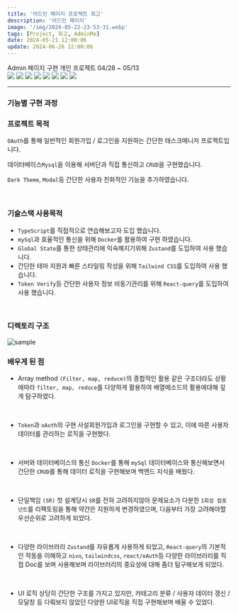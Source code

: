 ```yaml
---
title: '어드민 페이지 프로젝트 회고'
description: '어드민 페이지'
image: '/img/2024-05-22-23-53-31.webp'
tags: [Project, 회고, AdminMe]
date: 2024-05-21 12:00:06
update: 2024-06-26 12:00:06
---
```




<div className="w-full mt-4 mb-4 flex justify-center text-4xl font-bold">Admin 페이지 구현 개인 프로젝트 04/28 ~ 05/13</div>

<div className="flex flex-col">
    <div className="w-full flex flex-wrap justify-center gap-2">
        <img className="rounded-md" src="https://img.shields.io/badge/-typescript-3178C6?style=for-the-badge&logo=typescript&logoColor=48a0eb"/>
        <img className="rounded-md" src="https://img.shields.io/badge/-React-20232a?style=for-the-badge&logo=React&logoColor=61dafb"/>
        <img className="rounded-md" src="https://img.shields.io/badge/-Docker-2ca4e0?style=for-the-badge&logo=docker&logoColor=white"/>
        <img className="rounded-md" src="https://img.shields.io/badge/-mySQL-0c0b13?style=for-the-badge&logo=mysql&logoColor=white"/>
        <img className="rounded-md" src="https://img.shields.io/badge/-Node.js-339933?style=for-the-badge&logo=nodedotjs&logoColor=white"/>
        <img className="rounded-md" src="https://img.shields.io/badge/-TailwindCSS-647f8d?style=for-the-badge&logo=tailwindcss&logoColor=06B6D4"/>
        <img className="rounded-md" src="https://img.shields.io/badge/-ZUSTAND-5c1f70?style=for-the-badge"/>
        <img className="rounded-md" src="https://img.shields.io/badge/-React_Query-20232a?style=for-the-badge&logo=ReactQuery&logoColor=FF4154"/>
    </div>
</div>

---

### 기능별 구현 과정

<Cards>
<Card href="admin_page_user" title="서버 구현"/>
<Card href="admin_page_register" title="회원가입 / 로그인 구현"/>
</Cards>
<Cards>
<Card href="admin_page_verify" title="인증 구현"/>
<Card href="admin_page_user" title="User 페이지 구현"/>
</Cards>
<Cards>
<Card href="admin_page_admin" title="Admin 페이지 구현"/>
</Cards>


### 프로젝트 목적



`OAuth`를 통해 일반적인 회원가입 / 로그인을 지원하는 간단한 태스크매니저 프로젝트입니다.

데이터베이스`Mysql`을 이용해 서버단과 직접 통신하고 `CRUD`을 구현했습니다.

`Dark Theme`, `Modal`등 간단한 사용자 친화적인 기능을 추가하였습니다.

<br/>

### 기술스택 사용목적

-   `TypeScript`를 직접적으로 연습해보고자 도입 했습니다.
-   `mySql`과 효율적인 통신을 위해 `Docker`를 활용하여 구현 하였습니다.
-   `Global State`를 통한 상태관리에 익숙해지기위해 `Zustand`를 도입하여 사용 했습니다.
-   간단한 테마 지원과 빠른 스타일링 작성을 위해 `Tailwind CSS`를 도입하여 사용 했습니다.
-   `Token Verify`등 간단한 사용자 정보 비동기관리를 위해 `React-query`를 도입하여 사용 했습니다.

<br/>

### 디렉토리 구조

![sample](/img/2024-05-22-23-53-31.webp)

### 배우게 된 점

- Array method `(Filter, map, reduce)`의 종합적인 활용
같은 구조더라도 상황에따라 `filter, map, reduce`를 다양하게 활용하여 배열메소드의 활용에대해 깊게 탐구하였다.
<br/>

- `Token`과 `oAuth`의 구현
사설회원가입과 로그인을 구현할 수 있고, 이에 따른 사용자 데이터를 관리하는 로직을 구현했다.
<br/>

- 서버와 데이터베이스의 통신
`Docker`를 통해 `mySql` 데이터베이스와 통신해보면서 간단한 `CRUD`를 통해 데이터 로직을 구현해보며 백엔드 지식을 배웠다.
<br/>

- 단일책임 `(SR)`
첫 설계당시 `SR`를 전혀 고려하지않아 문제요소가 다분한 `1회성 컴포넌트`를 리팩토링을 통해 약간은 지원하게 변경하였으며, 다음부터 가장 고려해야할 우선순위로 고려하게 되었다.
<br/>

- 다양한 라이브러리
`Zustand`를 자유롭게 사용하게 되었고, `React-query`의 기본적인 작동을 이해하고 `nivo`, `tailwindcss`, `react/oAuth`등 다양한 라이브러리를 직접 Doc를 보며 사용해보며 라이브러리의 중요성에 대해 좀더 탐구해보게 되었다.
<br/>

- UI 로직
상당히 간단한 구조를 가지고 있지만, 카테고리 분류 / 사용자 데이터 갱신 / 모달창 등 다뤄보지 않았던 다양한 UI로직을 직접 구현해보며 배울 수 있었다.
